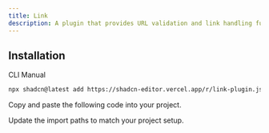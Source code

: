 ```yaml
---
title: Link
description: A plugin that provides URL validation and link handling functionality for the editor.
---
```


<ComponentPreview
  name="link-plugin-demo"
  className="[&_.preview>[data-orientation=vertical]]:sm:max-w-[70%]"
  description="A plugin that provides URL validation and link handling functionality for the editor."
/>

## Installation

<Tabs defaultValue="cli">

<TabsList>
  <TabsTrigger value="cli">CLI</TabsTrigger>
  <TabsTrigger value="manual">Manual</TabsTrigger>
</TabsList>

<TabsContent value="cli">

```bash
npx shadcn@latest add https://shadcn-editor.vercel.app/r/link-plugin.json
```

</TabsContent>

<TabsContent value="manual">

<Steps>

<Step>Copy and paste the following code into your project.</Step>

<ComponentSource name="link-plugin" />

<Step>Update the import paths to match your project setup.</Step>

</Steps>

</TabsContent>

</Tabs>
